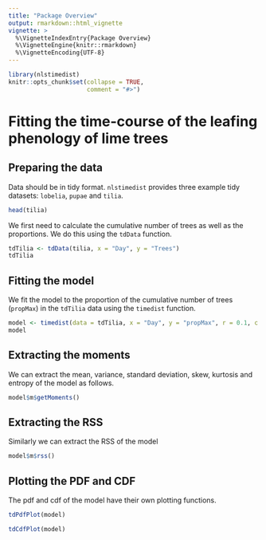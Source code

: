```yaml
---
title: "Package Overview"
output: rmarkdown::html_vignette
vignette: >
  %\VignetteIndexEntry{Package Overview}
  %\VignetteEngine{knitr::rmarkdown}
  %\VignetteEncoding{UTF-8}
---
```


```r
library(nlstimedist)
knitr::opts_chunk$set(collapse = TRUE,
                      comment = "#>")
```
  
# Fitting the time-course of the leafing phenology of lime trees

## Preparing the data
Data should be in tidy format. `nlstimedist` provides three example tidy datasets: `lobelia`, `pupae` and `tilia`.

```r
head(tilia)
```

We first need to calculate the cumulative number of trees as well as the proportions. We do this using the `tdData` function.

```r
tdTilia <- tdData(tilia, x = "Day", y = "Trees")
tdTilia
```

## Fitting the model
We fit the model to the proportion of the cumulative number of trees (`propMax`) in the `tdTilia` data using the `timedist` function.

```r
model <- timedist(data = tdTilia, x = "Day", y = "propMax", r = 0.1, c = 0.5, t = 120)
model
```

## Extracting the moments
We can extract the mean, variance, standard deviation, skew, kurtosis and entropy of the model as follows.

```r
model$m$getMoments()
```

## Extracting the RSS
Similarly we can extract the RSS of the model

```r
model$m$rss()
```

## Plotting the PDF and CDF
The pdf and cdf of the model have their own plotting functions.

```r
tdPdfPlot(model)
```

```r
tdCdfPlot(model)
```

